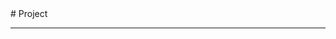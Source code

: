 
<BaseLayout title="Project">
  <BaseCard title="Project">
  # Project

---

  </BaseCard>
  <div class="mt-8 mb-8">
    <ProjectCard
      title="Frosti"
      image="https://frosti.saroprock.com/view.png"
      desc="一个干净、优美、快速的博客模板！"
      url="https://github.com/EveSunMaple/Frosti"
      target="_self"
    />
    <ProjectCard
      title="Word-testing-application"
      image="https://raw.githubusercontent.com/EveSunMaple/Word-testing-application/master/view.png"
      desc="一个用Python和Tkinter制作的单词测试应用"
      url="https://github.com/EveSunMaple/Word-testing-application"
      target="_self"
    />
    <ProjectCard
      title="InfinitySky"
      image="https://raw.githubusercontent.com/EveSunMaple/InfinitySky/master/view.png"
      desc="一个ExtraEasy2D的示例项目"
      url="https://github.com/EveSunMaple/InfinitySky"
      target="_self"
    />
    <ProjectCard
      title="code-judge"
      image="https://raw.githubusercontent.com/EveSunMaple/code-judge/master/index.png"
      desc="An elegant yet uncomplicated CPP judging system for informatics competitions."
      url="https://github.com/EveSunMaple/code-judge"
      target="_self"
    />
  </div>
</BaseLayout>
<ProjectJS />
